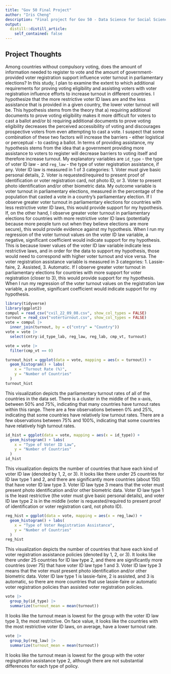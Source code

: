 ```yaml
---
title: "Gov 50 Final Project"
author: "Iris Cheng"
description: "Final project for Gov 50 - Data Science for Social Sciences."
output:
  distill::distill_article:
    self_contained: false
---
```




## Project Thoughts

Among countries without compulsory voting, does the amount of information needed to register to vote and the amount of government-provided voter registration support influence voter turnout in parliamentary elections? In this study, I plan to examine the extent to which additional requirements for proving voting eligibility and assisting voters with voter registration influence efforts to increase turnout in different countries. I hypothesize that the more restrictive voter ID laws are and the less assistance that is provided in a given country, the lower voter turnout will be. This hypothesis stems from the theory that a) requiring additional documents to prove voting eligibility makes it more difficult for voters to cast a ballot and/or b) requiring additional documents to prove voting eligibility decreases the perceived accessibility of voting and discourages prospective voters from even attempting to cast a vote. I suspect that some combination of these two factors will increase the barriers - either logistical or perceptual - to casting a ballot. In terms of providing assistance, my hypothesis stems from the idea that a government providing more assistance to voters to register will decrease barriers to voting itself and therefore increase turnout. My explanatory variables are `id_type` - the type of voter ID law - and `reg_law` - the type of voter registration assistance, if any. Voter ID law is measured in 1 of 3 categories: 1. Voter must give basic personal details, 2. Voter is requested/required to present proof of identification or voter registration card, not photo ID, or 3. Voter to present photo identification and/or other biometric data. My outcome variable is voter turnout in parliamentary elections, measured in the percentage of the population that casted a vote in a country's parliamentary election. If I observe greater voter turnout in parliamentary elections for countries with less restrictive voter ID laws, this would provide support for my hypothesis. If, on the other hand, I observe greater voter turnout in parliamentary elections for countries with more restrictive voter ID laws (potentially because more people turn out when they believe elections are more secure), this would provide evidence against my hypothesis. When I run my regression of the voter turnout values on the voter ID law variable, a negative, significant coefficient would indicate support for my hypothesis. This is because lower values of the voter ID law variable indicate less restrictive laws, and in order for the data to support my hypothesis, those would need to correspond with higher voter turnout and vice versa. The voter registration assistance variable is measured in 3 categories: 1. Lassie-faire, 2. Assisted, 3. Automatic. If I observe greater voter turnout in parliamentary elections for countries with more support for voter registration (closer to 3), this would provide support for my hypothesis. When I run my regression of the voter turnout values on the registration law variable, a positive, significant coefficient would indicate support for my hypothesis.

```r
library(tidyverse)
library(ggplot2)
compul = read_csv("cvil_22_09_08.csv", show_col_types = FALSE)
turnout = read_csv("voterturnout.csv", show_col_types = FALSE)
vote = compul |>
  inner_join(turnout, by = c("cntry" = "Country"))
vote = vote |>
  select(cntry:id_type_lab, reg_law, reg_lab, cmp_vt, turnout)
```

```r
vote = vote |>
  filter(cmp_vt == 0)
```


```r
turnout_hist = ggplot(data = vote, mapping = aes(x = turnout)) + 
  geom_histogram() + labs(
    x = "Turnout Rate (%)",
    y = "Number of Countries"
  )
turnout_hist
```

This visualization depicts the parliamentary turnout rates of all of the countries in the data set. There is a cluster in the middle of the x-axis, between 50% and 75%, indicating that many countries have turnout rates within this range. There are a few observations between 0% and 25%, indicating that some countries have relatively low turnout rates. There are a few observations between 75% and 100%, indicating that some countries have relatively high turnout rates.

```r
id_hist = ggplot(data = vote, mapping = aes(x = id_type)) + 
  geom_histogram() + labs(
    x = "Type of Voter ID Law",
    y = "Number of Countries"
  )
id_hist
```
This visualization depicts the number of countries that have each kind of voter ID law (denoted by 1, 2, or 3). It looks like there under 25 countries for ID law type 1 and 2, and there are significantly more countries (about 150) that have voter ID law type 3. Voter ID law type 3 means that the voter must present photo identification and/or other biometric data. Voter ID law type 1 is the least restrictive (the voter must give basic personal details), and voter ID law type 2 is in the middle (voter is requested/required to present proof of identification or voter registration card, not photo ID). 

```r
reg_hist = ggplot(data = vote, mapping = aes(x = reg_law)) + 
  geom_histogram() + labs(
    x = "Type of Voter Registration Assistance",
    y = "Number of Countries"
  )
reg_hist
```

This visualization depicts the number of countries that have each kind of voter registration assistance policies (denoted by 1, 2, or 3). It looks like there under 25 countries for ID law type 2, and there are significantly more countries (over 75) that have voter ID law type 1 and 3. Voter ID law type 3 means that the voter must present photo identification and/or other biometric data. Voter ID law type 1 is lassie-faire, 2 is assisted, and 3 is automatic, so there are more countries that use lassie-faire or automatic voter registration policies than assisted voter registration policies. 

```r
vote |>
  group_by(id_type) |>
  summarize(turnout_mean = mean(turnout))
```

It looks like the turnout mean is lowest for the group with the voter ID law type 3, the most restrictive. On face value, it looks like the countries with the most restrictive voter ID laws, on average, have a lower turnout rate. 


```r
vote |>
  group_by(reg_law) |>
  summarize(turnout_mean = mean(turnout))
```
It looks like the turnout mean is lowest for the group with the voter regisgtration assistance type 2, although there are not substantial differences for each type of policy. 